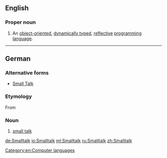 {{also|small talk}}
==English==
{{wikipedia}}

===Proper noun===
{{en-proper noun}}

# {{context|computing|lang=en}} An [[object-oriented]], [[dynamically typed]], [[reflective]] [[programming language]].

[[Category:en:Computer languages]]

----

==German==

===Alternative forms===
* [[Small Talk]]

===Etymology===
From {{etyl|en|de}} {{term|small talk|lang=en}}

===Noun===
{{de-noun|m|g2=n||Smalltalks}}

# [[small talk]]

[[de:Smalltalk]]
[[io:Smalltalk]]
[[ml:Smalltalk]]
[[ru:Smalltalk]]
[[zh:Smalltalk]]